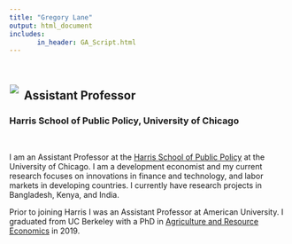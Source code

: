 ```yaml
---
title: "Gregory Lane"
output: html_document
includes:
       in_header: GA_Script.html
---
```


<br>


<div style= "float:left; position: relative; top: -5px; left: -10px; margin: 0 0 0 0.75em">
![](photos/headshot3_small.jpg)
</div>

<div>
## Assistant Professor 
### Harris School of Public Policy, University of Chicago

<br/>

I am an Assistant Professor at the [Harris School of Public Policy](https://harris.uchicago.edu/) at the University of Chicago. I am a development economist and my current research focuses on innovations in finance and technology, and labor markets in developing countries. I currently have research projects in Bangladesh, Kenya, and India.   

Prior to joining Harris I was an Assistant Professor at American University. I graduated from UC Berkeley with a PhD in [Agriculture and Resource Economics](https://are.berkeley.edu/) in 2019. 

<!-- Previously, I earned a MS in Applied Economics from Cornell University and a BA in Economics and International Relations from Tufts University. I also spent four years working for Abt Associates on USAID funded development programs in South Sudan, Ghana, and Mozambique. -->


</div>






